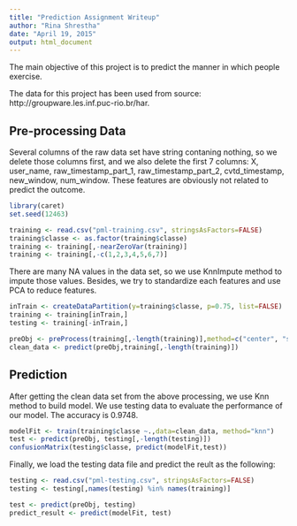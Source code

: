```yaml
---
title: "Prediction Assignment Writeup"
author: "Rina Shrestha"
date: "April 19, 2015"
output: html_document
---
```


The main objective of this project is to predict the manner in which people exercise.

The data for this project has been used from source: http://groupware.les.inf.puc-rio.br/har.

## Pre-processing Data
Several columns of the raw data set have string contaning nothing, so we delete those columns first, and we also delete the first 7 columns: X, user_name, raw_timestamp_part_1, raw_timestamp_part_2, cvtd_timestamp, new_window, num_window. These features are obviously not related to predict the outcome.

```r
library(caret)
set.seed(12463)

training <- read.csv("pml-training.csv", stringsAsFactors=FALSE)
training$classe <- as.factor(training$classe)
training <- training[,-nearZeroVar(training)]
training <- training[,-c(1,2,3,4,5,6,7)]

```


There are many NA values in the data set, so we use KnnImpute method to impute those values. Besides, we try to standardize each features and use PCA to reduce features.

```r
inTrain <- createDataPartition(y=training$classe, p=0.75, list=FALSE)
training <- training[inTrain,]
testing <- training[-inTrain,]

preObj <- preProcess(training[,-length(training)],method=c("center", "scale", "knnImpute", "pca"), thresh=0.9)
clean_data <- predict(preObj,training[,-length(training)])
```

## Prediction

After getting the clean data set from the above processing, we use Knn method to build model. We use testing data to evaluate the performance of our model. The accuracy is 0.9748. 

```r
modelFit <- train(training$classe ~.,data=clean_data, method="knn")
test <- predict(preObj, testing[,-length(testing)])
confusionMatrix(testing$classe, predict(modelFit,test))
```


Finally, we load the testing data file and predict the reult as the following:
```r
testing <- read.csv("pml-testing.csv", stringsAsFactors=FALSE)
testing <- testing[,names(testing) %in% names(training)]

test <- predict(preObj, testing)
predict_result <- predict(modelFit, test)
```